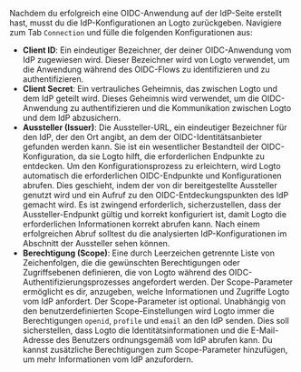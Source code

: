 Nachdem du erfolgreich eine OIDC-Anwendung auf der IdP-Seite erstellt hast, musst du die IdP-Konfigurationen an Logto zurückgeben. Navigiere zum Tab `Connection` und fülle die folgenden Konfigurationen aus:

- **Client ID**: Ein eindeutiger Bezeichner, der deiner OIDC-Anwendung vom IdP zugewiesen wird. Dieser Bezeichner wird von Logto verwendet, um die Anwendung während des OIDC-Flows zu identifizieren und zu authentifizieren.
- **Client Secret**: Ein vertrauliches Geheimnis, das zwischen Logto und dem IdP geteilt wird. Dieses Geheimnis wird verwendet, um die OIDC-Anwendung zu authentifizieren und die Kommunikation zwischen Logto und dem IdP abzusichern.
- **Aussteller (Issuer)**: Die Aussteller-URL, ein eindeutiger Bezeichner für den IdP, der den Ort angibt, an dem der OIDC-Identitätsanbieter gefunden werden kann. Sie ist ein wesentlicher Bestandteil der OIDC-Konfiguration, da sie Logto hilft, die erforderlichen Endpunkte zu entdecken.
  Um den Konfigurationsprozess zu erleichtern, wird Logto automatisch die erforderlichen OIDC-Endpunkte und Konfigurationen abrufen. Dies geschieht, indem der von dir bereitgestellte Aussteller genutzt wird und ein Aufruf zu den OIDC-Entdeckungspunkten des IdP gemacht wird. Es ist zwingend erforderlich, sicherzustellen, dass der Aussteller-Endpunkt gültig und korrekt konfiguriert ist, damit Logto die erforderlichen Informationen korrekt abrufen kann.
  Nach einem erfolgreichen Abruf solltest du die analysierten IdP-Konfigurationen im Abschnitt der Aussteller sehen können.
- **Berechtigung (Scope)**: Eine durch Leerzeichen getrennte Liste von Zeichenfolgen, die die gewünschten Berechtigungen oder Zugriffsebenen definieren, die von Logto während des OIDC-Authentifizierungsprozesses angefordert werden. Der Scope-Parameter ermöglicht es dir, anzugeben, welche Informationen und Zugriffe Logto vom IdP anfordert.
  Der Scope-Parameter ist optional. Unabhängig von den benutzerdefinierten Scope-Einstellungen wird Logto immer die Berechtigungen `openid`, `profile` und `email` an den IdP senden.
  Dies soll sicherstellen, dass Logto die Identitätsinformationen und die E-Mail-Adresse des Benutzers ordnungsgemäß vom IdP abrufen kann. Du kannst zusätzliche Berechtigungen zum Scope-Parameter hinzufügen, um mehr Informationen vom IdP anzufordern.
